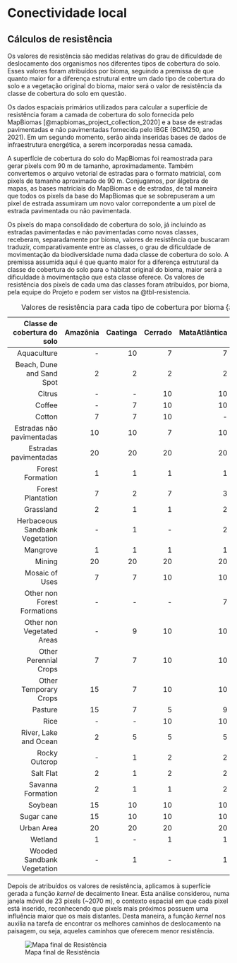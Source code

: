 # Conectividade local

## Cálculos de resistência {-}

Os valores de resistência são medidas relativas do grau de dificuldade de deslocamento dos organismos nos diferentes tipos de cobertura do solo. Esses valores foram atribuídos por bioma, seguindo a premissa de que quanto maior for a diferença estrutural entre um dado tipo de cobertura do solo e a vegetação original do bioma, maior será o valor de resistência da classe de cobertura do solo em questão.

Os dados espaciais primários utilizados para calcular a superfície de resistência foram a camada de cobertura do solo fornecida pelo MapBiomas [@mapbiomas_project_collection_2020] e a base de estradas pavimentadas e não pavimentadas fornecida pelo IBGE (BCIM250, ano 2021). Em um segundo momento, serão ainda inseridas bases de dados de infraestrutura energética, a serem incorporadas nessa camada.

A superfície de cobertura do solo do MapBiomas foi reamostrada para gerar pixels com 90 m de tamanho, aproximadamente. Também convertemos o arquivo vetorial de estradas para o formato matricial, com pixels de tamanho aproximado de 90 m. Conjugamos, por álgebra de mapas, as bases matriciais do MapBiomas e de estradas, de tal maneira que todos os pixels da base do MapBiomas que se sobrepuseram a um pixel de estrada assumiram um novo valor correpondente a um pixel de estrada pavimentada ou não pavimentada.

Os pixels do mapa consolidado de cobertura do solo, já incluindo as estradas pavimentadas e não pavimentadas como novas classes, receberam, separadamente por bioma, valores de resistência que buscaram traduzir, comparativamente entre as classes, o grau de dificuldade de movimentação da biodiversidade numa dada classe de cobertura do solo. A premissa assumida aqui é que quanto maior for a diferença estrutural da classe de cobertura do solo para o hábitat original do bioma, maior será a dificuldade à movimentação que esta classe oferece. Os valores de resistência dos pixels de cada uma das classes foram atribuídos, por bioma, pela equipe do Projeto e podem ser vistos na @tbl-resistencia.


|Classe de cobertura do solo|Amazônia|	Caatinga|	Cerrado	|MataAtlântica|	Pampa	| Pantanal|
|--:|--:|--:|--:|--:|--:|--:|
|Aquaculture|-	|10	|7	|7	|7	|- |
|Beach, Dune and Sand Spot|2	|2	|2	|2	|2	|- |
|Citrus|-	|-	|10	|10	|-	|- |
|Coffee|-	|7	|10	|10	|-	|- |
|Cotton|7	|7	|10	|-	|-	|- |
|Estradas não pavimentadas|10	|10	|7	|10	|7	|7 |
|Estradas pavimentadas|20	|20	|20	|20	|20	|20|
|Forest Formation|1	|1	|1	|1	|1	|1 |
|Forest Plantation|7	|2	|7	|3	|10	|5 |
|Grassland|2	|1	|1	|2	|1	|1 |
|Herbaceous Sandbank Vegetation	|-	|1	|-	|2	|1	|- |
|Mangrove|1	|1	|1	|1	|-	|- |
|Mining|20	|20	|20	|20	|20	|20|
|Mosaic of Uses|7	|7	|10	|10	|10	|10|
|Other non Forest Formations|-	|-	|-	|7	|-	|- |
|Other non Vegetated Areas|-	|9	|10	|10	|10	|10|
|Other Perennial Crops|7	|7	|10	|10	|-	|- |
|Other Temporary Crops|15	|7	|10	|10	|10	|10|
|Pasture|15	|7	|5	|9	|5	|7 |
|Rice|-	|-	|10	|10	|10	|- |
|River, Lake and Ocean|2	|5	|5	|5	|5	|2 |
|Rocky Outcrop|-	|1	|2	|2	|2	|- |
|Salt Flat|2	|1	|2	|2	|-	|- |
|Savanna Formation|2	|1	|1	|2	|-	|2 |
|Soybean|15	|10	|10	|10	|10	|10|
|Sugar cane|15	|10	|10	|10	|-	|10|
|Urban Area|20	|20	|20	|20	|20	|20|
|Wetland| 1	|-	|1	|1	|1	|1 |
|Wooded Sandbank Vegetation|-	|1	|-	|1	|1	|- |
: Valores de resistência para cada tipo de cobertura por bioma {#tbl-resistencia}


Depois de atribuídos os valores de resistência, aplicamos à superfície gerada a função _kernel_ de decaimento linear. Esta análise considerou, numa janela móvel de 23 pixels (~2070 m), o contexto espacial em que cada pixel está inserido, reconhecendo que pixels mais próximos possuem uma influência maior que os mais distantes. Desta maneira, a função _kernel_ nos auxilia na tarefa de encontrar os melhores caminhos de deslocamento na paisagem, ou seja, aqueles caminhos que oferecem menor resistência.

![Mapa final de Resistência](figs/C2_Resistencia.png)

<!--

Por fim, calculamos os valores de Z para cada pixel ($Z_{pixel}$) ao subtrair o valor da média ($\mu$) e dividindo o resultado pelo desvio padrão ($\sigma$) e multiplicando tudo por -1, como mostrado na fórmula a seguir:
$$
Z_{pixel}= \left(\frac {X_{pixel}-\mu} {\sigma}\right) \times -1
$$
Os cálculos de $Z$ foram feitos dentro de cada classificação de regiões eco-geológicas usando as médias e desvios padrão dentro de cada uma das classes. Multiplicamos o valores por -1 por considerarmos que a conectividade local é o inverso dos valores de resistência suavizados pelo _kernel_.

-->

<!-- Os dados espaciais primários para calcular a superfície de resistência foram a camada de cobertura do solo fornecida pelo MapBiomas [@mapbiomas_project_collection_2020] e a base de estradas fornecida pelo IBGE (BCIM250 de 2021). Os seguintes passos foram realizados:
1.	Os pixels da camada do MapBiomas foram reamostrados de 30 metros par 90 metros, usando a ferramenta “Ressample” do software ArcGis 10.5
2.	O shapefile de estradas do IBGE foi convertido para o formato raster, com pixels de aproximadamente 90 metros de tamanho. Os pixels correspondentes a estradas pavimentadas receberam o valor de 2000, os pixels de estradas não pavimentadas receberam o valor de 1000 e os demais pixels (que não correspondem a nenhuma estrada) receberam o valor de 0 (zero)
3.	No ArcGis 10.5, usando a ferramenta “Map Calculator” as camadas de cobertura do solo e de estradas foram somadas. Na superfície gerada, foram mantidos os valores dos pixels, originalmente atribuídos pelo MapBiomas, quando um pixel de cobertura do solo se sobrepusesse a algum pixel da camada de estradas com valor igual a zero. Nos casos onde os pixels de cobertura do solo se sobrepuseram a um pixel de estrada pavimentadas o valor final desses pixels foi reclassificado para 98 e quando a sobreposição ocorreu com algum pixel de estrada não pavimentada, o valor final foi reclassificado para 99
4.	Na superfície gerada, os pixels de cada uma das classes receberam valores de resistência, inferidos separadamente para cada bioma (obs: neste arquivo os valores de resistência foram inferidos pela equipe de bolsistas de pós-doutorado do Projeto e seus supervisores, com auxílio da equipe da TNC). Os valores de resistência para cada classe de uso e cobertura do solo, por bioma, encontram-se na tabela 1 (abaixo). Os valores de resistência buscaram traduzir, comparativamente entre as classes, o grau de dificuldade de movimentação de um dado animal ou propágulo naquela classe de cobertura do solo. A premissa assumida aqui, para todos os biomas, é que quanto maior fora a diferença estrutural daquela classe para o hábitat original do bioma, maior será a dificuldade de movimentação por um dado pixel
5.	Depois de atribuídos os valores de resistência, usando a ferramenta “Focal Statistics” do ArcGis 10.5, foi calculada o valor médio do pixel focal, em um raio de 23 pixels, aplicando a função de _Kernel_, com decaimento linear. Esta análise considera o contexto espacial em que cada pixel está inserido, reconhecendo que pixels mais próximos possuem uma influência maior um sobre o outro do que pixels mais distantes -->
